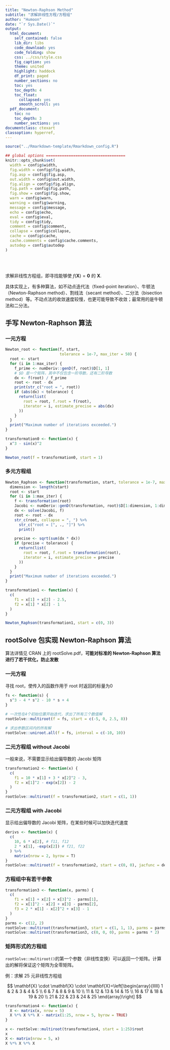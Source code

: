 ```yaml
---
title: "Newton-Raphson Method"
subtitle: "求解非线性方程/方程组"
author: "Humoon"
date: "`r Sys.Date()`"
output: 
  html_document:
    self_contained: false
    lib_dir: libs
    code_download: yes
    code_folding: show
    css: ../css/style.css
    fig_caption: yes
    theme: united
    highlight: haddock
    df_print: paged
    number_sections: no
    toc: yes
    toc_depth: 4
    toc_float:
      collapsed: yes
      smooth_scroll: yes
  pdf_document:
    toc: no
    toc_depth: 3
    number_sections: yes
documentclass: ctexart
classoption: hyperref,
---
```


```r
source("../Rmarkdown-template/Rmarkdown_config.R")

## global options ===================================
knitr::opts_chunk$set(
  width = config$width,
  fig.width = config$fig.width,
  fig.asp = config$fig.asp,
  out.width = config$out.width,
  fig.align = config$fig.align,
  fig.path = config$fig.path,
  fig.show = config$fig.show,
  warn = config$warn,
  warning = config$warning,
  message = config$message,
  echo = config$echo,
  eval = config$eval,
  tidy = config$tidy,
  comment = config$comment,
  collapse = config$collapse,
  cache = config$cache,
  cache.comments = config$cache.comments,
  autodep = config$autodep
)
```

<br>
<br>

求解非线性方程组，即寻找能够使 $f(\boldsymbol{X})=\boldsymbol{0}$ 的 $\boldsymbol{X}$. 

具体实现上，有多种算法，如不动点迭代法（fixed-point iteration）、牛顿法（Newton-Raphson method）、割线法（secant method）、二分法（bisection method）等。不动点法的收敛速度较慢，也更可能导致不收敛；最常用的是牛顿法和二分法。

## 手写 Newton-Raphson 算法

### 一元方程

```r
Newton_root <- function(f, start,
                        tolerance = 1e-7, max_iter = 50) {
  root <- start
  for (i in 1:max_iter) {
    f_prime <- numDeriv::genD(f, root)$D[1, 1]
    # $D 是一个矩阵，其中不仅包含一阶导数，还有二阶导数
    dx <- f(root) / f_prime
    root <- root - dx
    print(str_c("root = ", root))
    if (abs(dx) < tolerance) {
      return(list(
        root = root, f.root = f(root),
        iterator = i, estimate_precise = abs(dx)
      ))
    }
  }
  print("Maximum number of iterations exceeded.")
}

transformation0 <- function(x) {
  x^3 - sin(x)^2
}

Newton_root(f = transformation0, start = 1)
```

### 多元方程组

```r
Newton_Raphson <- function(transformation, start, tolerance = 1e-7, max_iter = 50) {
  dimension <- length(start)
  root <- start
  for (i in 1:max_iter) {
    f <- transformation(root)
    Jacobi <- numDeriv::genD(transformation, root)$D[1:dimension, 1:dimension]
    dx <- solve(Jacobi, f)
    root <- root - dx
    str_c(root, collapse = ", ") %>%
      str_c("root = [", ., "]") %>%
      print()

    precise <- sqrt(sum(dx * dx))
    if (precise < tolerance) {
      return(list(
        root = root, f.root = transformation(root),
        iterator = i, estimate_precise = precise
      ))
    }
  }
  print("Maximum number of iterations exceeded.")
}

transformation1 <- function(x) {
  c(
    f1 = x[1] + x[2] - 2.5,
    f2 = x[1] * x[2] - 1
  )
}

Newton_Raphson(transformation1, start = c(0, 3))
```

## rootSolve 包实现 Newton-Raphson 算法

算法详情见 CRAN 上的 rootSolve.pdf，**可能对标准的 Newton-Raphson 算法进行了若干优化，防止发散**

### 一元方程

寻找 root，使传入的函数作用于 root 时返回的标量为0

```r
fs <- function(s) {
  s^3 - 4 * s^2 - 10 * s + 4
}

# 一次性在4个初始位置开始迭代，求出了所有三个数值解
rootSolve::multiroot(f = fs, start = c(-5, 0, 2.5, 8))

# 求出参数区间内的所有解
rootSolve::uniroot.all(f = fs, interval = c(-10, 10))
```

### 二元方程组 without Jacobi

一般来说，不需要显示给出偏导数的 Jacobi 矩阵

```r
transformation2 <- function(x) {
  c(
    f1 = 10 * x[1] + 3 * x[2]^2 - 3,
    f2 = x[1]^2 - exp(x[2]) - 2
  )
}
rootSolve::multiroot(f = transformation2, start = c(1, 1))
```

### 二元方程组 with Jacobi

显示给出偏导数的 Jacobi 矩阵，在某些时候可以加快迭代速度

```r
derivs <- function(x) {
  c(
    10, 6 * x[2], # f11, f12
    2 * x[1], -exp(x[2]) # f21, f22
  ) %>%
    matrix(nrow = 2, byrow = T)
}
rootSolve::multiroot(f = transformation2, start = c(0, 0), jacfunc = derivs)
```

### 方程组中有若干参数

```r
transformation3 <- function(x, parms) {
  c(
    f1 = x[1] + x[2] + x[3]^2 - parms[1],
    f2 = x[1]^2 - x[2] + x[3] - parms[2],
    f3 = 2 * x[1] - x[2]^2 + x[3] - 1
  )
}
parms <- c(12, 2)
rootSolve::multiroot(transformation3, start = c(1, 1, 1), parms = parms)
rootSolve::multiroot(transformation3, c(0, 0, 0), parms = parms * 2)
```

### 矩阵形式的方程组

`rootSolve::multiroot()`的第一个参数（非线性变换）可以返回一个矩阵。计算出的解将保证这个矩阵为全零矩阵。

例：求解 25 元非线性方程组

$$
\mathbf{X} \cdot \mathbf{X} \cdot \mathbf{X}=\left[\begin{array}{lllll}
1 & 2 & 3 & 4 & 5 \\
6 & 7 & 8 & 9 & 10 \\
11 & 12 & 13 & 14 & 15 \\
16 & 17 & 18 & 19 & 20 \\
21 & 22 & 23 & 24 & 25
\end{array}\right]
$$


```r
transformation4 <- function(x) {
  X <- matrix(x, nrow = 5)
  X %*% X %*% X - matrix(1:25, nrow = 5, byrow = TRUE)
}

x <- rootSolve::multiroot(transformation4, start = 1:25)$root
x
X <- matrix(nrow = 5, x)
X %*% X %*% X
```
